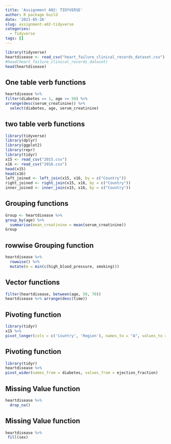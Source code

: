 ```yaml
---
title: 'Assignment A02: TIDYVERSE'
author: R package build
date: '2021-05-26'
slug: assignment-a02-tidyverse
categories:
  - Tidyverse
tags: []
---
```

```r
library(tidyverse)
heartdisease <- read_csv("heart_failure_clinical_records_dataset.csv")
#head(heart_failure_clinical_records_dataset)
head(heartdisease)
```
## One table verb functions
```r
heartdisease %>%
filter(diabetes == 1, age >= 50) %>%
arrange(desc(serum_creatinine)) %>%
  select(diabetes, age, serum_creatinine)
```
## two table verb functions
```r
library(tidyverse)
library(dplyr)
library(ggplot2)
library(repr)
library(tidyr)
x15 <- read_csv("2015.csv")
x16 <- read_csv("2016.csv")
head(x15)
head(x16)
left_joined <- left_join(x15, x16, by = c("Country"))
right_joined <- right_join(x15, x16, by = c("Country"))
inner_joined <- inner_join(x15, x16, by = c("Country"))
```
## Grouping functions 
```r
Group <- heartdisease %>%
group_by(age) %>%
  summarise(mean_creatinine = mean(serum_creatinine))
Group
```
## rowwise Grouping function
```r
heartdisease %>% 
  rowwise() %>% 
  mutate(m = min(c(high_blood_pressure, smoking)))
```
## Vector functions 
```r
filter(heartdisease, between(age, 50, 70))
heartdisease %>% arrange(desc(time))
```
## Pivoting function 
```r
library(tidyr)
x15 %>%
pivot_longer(cols = c('Country', 'Region'), names_to = "A", values_to = "B")
```
## Pivoting function
```r
library(tidyr)
heartdisease %>%
pivot_wider(names_from = diabetes, values_from = ejection_fraction)
```
## Missing Value function
```r
heartdisease %>%
  drop_na()
```
## Missing Value function
```r
heartdisease %>%
 fill(sex)
```
 
